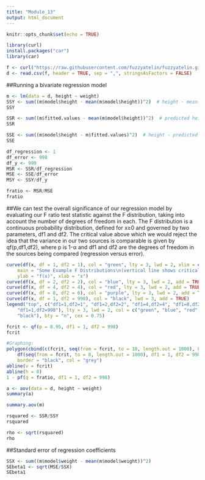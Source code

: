 ```yaml
---
title: "Module_13"
output: html_document
---
```


```r
knitr::opts_chunk$set(echo = TRUE)
```

```r
library(curl)
install.packages("car")
library(car)
```

```r
f <- curl("https://raw.githubusercontent.com/fuzzyatelin/fuzzyatelin.github.io/master/AN588_Fall21/zombies.csv")
d <- read.csv(f, header = TRUE, sep = ",", stringsAsFactors = FALSE)
```

##Running a bivariate regression model
```r
m <- lm(data = d, height ~ weight)
SSY <- sum((m$model$height - mean(m$model$height))^2)  # height - mean(height)
SSY

SSR <- sum((m$fitted.values - mean(m$model$height))^2)  # predicted height - mean height
SSR

SSE <- sum((m$model$height - m$fitted.values)^2)  # height - predicted height
SSE

df_regression <- 1
df_error <- 998
df_y <- 999
MSR <- SSR/df_regression
MSE <- SSE/df_error
MSY <- SSY/df_y

fratio <- MSR/MSE
fratio
```

##We can test the overall significance of our regression model by evaluating our F ratio test statistic against the F distribution, taking into account the number of degrees of freedom in each. The F distribution is a continuous probability distribution, defined for x≥0 and governed by two parameters, df1 and df2. The critical value above which we would reject the idea that the variance in our two sources is comparable is given by qf(p,df1,df2), where p is 1-α and df1 and df2 are the degrees of freedom in the sources being compared (regression versus error).
```r
curve(df(x, df = 1, df2 = 1), col = "green", lty = 3, lwd = 2, xlim = c(0, 10),
    main = "Some Example F Distributions\n(vertical line shows critical value for df1=1,df2=998)",
    ylab = "f(x)", xlab = "x")
curve(df(x, df = 2, df2 = 2), col = "blue", lty = 3, lwd = 2, add = TRUE)
curve(df(x, df = 4, df2 = 4), col = "red", lty = 3, lwd = 2, add = TRUE)
curve(df(x, df = 8, df2 = 6), col = "purple", lty = 3, lwd = 2, add = TRUE)
curve(df(x, df = 1, df2 = 998), col = "black", lwd = 3, add = TRUE)
legend("top", c("df1=1,df2=1", "df1=2,df2=2", "df1=4,df2=4", "df1=8,df2=6",
    "df1=1,df2=998"), lty = 3, lwd = 2, col = c("green", "blue", "red", "purple",
    "black"), bty = "n", cex = 0.75)

fcrit <- qf(p = 0.95, df1 = 1, df2 = 998)
fcrit

#Graphing:
polygon(cbind(c(fcrit, seq(from = fcrit, to = 10, length.out = 1000), 8), c(0,
    df(seq(from = fcrit, to = 8, length.out = 1000), df1 = 1, df2 = 998), 0)),
    border = "black", col = "grey")
abline(v = fcrit)
abline(h = 0)
1 - pf(q = fratio, df1 = 1, df2 = 998)

a <- aov(data = d, height ~ weight)
summary(a)

summary.aov(m)

rsquared <- SSR/SSY
rsquared

rho <- sqrt(rsquared)
rho
```

##Standard error of regression coefficients
```r
SSX <- sum((m$model$weight - mean(m$model$weight))^2)
SEbeta1 <- sqrt(MSE/SSX)
SEbeta1
```